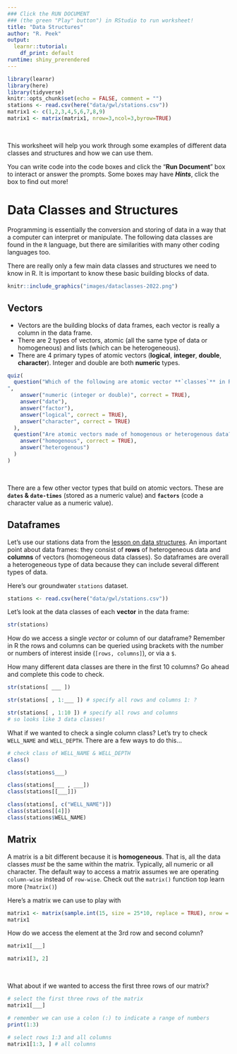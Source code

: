 ```yaml
---
### Click the RUN DOCUMENT 
### (the green "Play" button") in RStudio to run worksheet!
title: "Data Structures"
author: "R. Peek"
output: 
  learnr::tutorial:
    df_print: default
runtime: shiny_prerendered
---
```


```r
library(learnr)
library(here)
library(tidyverse)
knitr::opts_chunk$set(echo = FALSE, comment = "")
stations <- read.csv(here("data/gwl/stations.csv"))
matrix1 <- c(1,2,3,4,5,6,7,8,9)
matrix1 <- matrix(matrix1, nrow=3,ncol=3,byrow=TRUE)
```

<br>

This worksheet will help you work through some examples of different data classes and structures and how we can use them. 

You can write code into the code boxes and click the "**Run Document**" box to interact or answer the prompts. Some boxes may have __*Hints*__, click the box to find out more!

# Data Classes and Structures

Programming is essentially the conversion and storing of data in a way that a computer can interpret or manipulate. The following data classes are found in the `R` language, but there are similarities with many other coding languages too.

There are really only a few main data classes and structures we need to know in R. It is important to know these basic building blocks of data. 


```r

knitr::include_graphics("images/dataclasses-2022.png")

```

## Vectors

 - Vectors are the building blocks of data frames, each vector is really a column in the data frame.
 - There are 2 types of vectors, atomic (all the same type of data or homogeneous) and lists (which can be heterogeneous).
 - There are 4 primary types of atomic vectors (**logical**, **integer**, **double**, **character**). Integer and double are both **numeric** types.


```r
quiz(
  question("Which of the following are atomic vector **`classes`** in R?
",
    answer("numeric (integer or double)", correct = TRUE),
    answer("date"),
    answer("factor"),
    answer("logical", correct = TRUE),
    answer("character", correct = TRUE)
  ),
  question("Are atomic vectors made of homogenous or heterogenous data?",
    answer("homogenous", correct = TRUE),
    answer("heterogenous")
  )
)
```

<br>

There are a few other vector types that build on atomic vectors. These are **`dates` & `date-times`** (stored as a numeric value) and **`factors`** (code a character value as a numeric value).

## Dataframes

Let's use our stations data from the [lesson on data structures](https://www.r4wrds.com/intro/m_data_structures.html). An important point about data frames: they consist of **rows** of heterogeneous data and **columns** of vectors (homogeneous data classes). So dataframes are overall a heterogeneous type of data because they can include several different types of data.

Here's our groundwater `stations` dataset.

```r

stations <- read.csv(here("data/gwl/stations.csv"))

```

Let's look at the data classes of each **vector** in the data frame:

```r
str(stations)
```

How do we access a single *vector* or column of our dataframe? Remember in R the rows and columns can be queried using brackets with the number or numbers of interest inside (`[rows, columns]`), or via a `$`.

How many different data classes are there in the first 10 columns? Go ahead and complete this code to check.

```r

str(stations[ ___ ])

```


```r

str(stations[ , 1:___ ]) # specify all rows and columns 1: ? 

```

```r

str(stations[ , 1:10 ]) # specify all rows and columns
# so looks like 3 data classes!
```

What if we wanted to check a single column class? Let's try to check `WELL_NAME` and `WELL_DEPTH`. There are a few ways to do this...

```r

# check class of WELL_NAME & WELL_DEPTH
class()

```


```r

class(stations$___)

```

```r

class(stations[___ , ___])
class(stations[[___]])

```

```r

class(stations[, c("WELL_NAME")])
class(stations[[4]])
class(stations$WELL_NAME)

```


## Matrix

A matrix is a bit different because it is **homogeneous**. That is, all the data classes *must* be the same within the matrix. Typically, all numeric or all character. The default way to access a matrix assumes we are operating `column-wise` instead of `row-wise`. Check out the `matrix()` function top learn more (`?matrix()`)

Here's a matrix we can use to play with

```r
matrix1 <- matrix(sample.int(15, size = 25*10, replace = TRUE), nrow = 25, ncol=10)
matrix1

```

How do we access the element at the 3rd row and second column?

```r

matrix1[___]

```


```r

matrix1[3, 2]

```

<br>

What about if we wanted to access the first three rows of our matrix?

```r

# select the first three rows of the matrix
matrix1[___]

```


```r

# remember we can use a colon (:) to indicate a range of numbers
print(1:3)

```


```r

# select rows 1:3 and all columns
matrix1[1:3, ] # all columns

```
